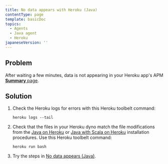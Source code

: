 ```yaml
---
title: No data appears with Heroku (Java)
contentType: page
template: basicDoc
topics:
  - Agents
  - Java agent
  - Heroku
japaneseVersion: ''
---
```


## Problem

After waiting a few minutes, data is not appearing in your Heroku app's APM [**Summary** page](/docs/apm/applications-menu/monitoring/apm-overview-page).

## Solution

1. Check the Heroku logs for errors with this Heroku toolbelt command:

   ```
   heroku logs --tail
   ```
2. Check that the files in your Heroku dyno match the file modifications from the [Java on Heroku](/docs/agents/java-agent/heroku/java-agent-heroku) or [Java with Scala on Heroku](/docs/agents/java-agent/heroku/java-agent-scala-heroku) installation procedures. Use this Heroku toolbelt command:

   ```
   heroku run bash
   ```
3. Try the steps in [No data appears (Java)](/docs/agents/java-agent/troubleshooting/no-data-appears-java).
